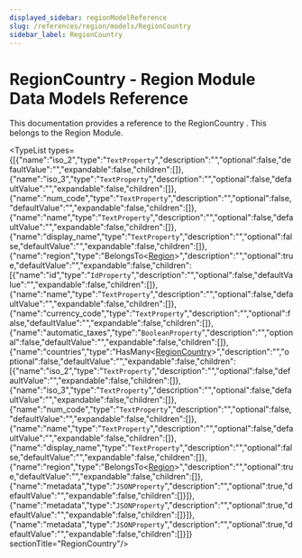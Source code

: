 ```yaml
---
displayed_sidebar: regionModelReference
slug: /references/region/models/RegionCountry
sidebar_label: RegionCountry
---
```



# RegionCountry - Region Module Data Models Reference

This documentation provides a reference to the RegionCountry . This belongs to the Region Module.

<TypeList types={[{"name":"iso_2","type":"`TextProperty`","description":"","optional":false,"defaultValue":"","expandable":false,"children":[]},{"name":"iso_3","type":"`TextProperty`","description":"","optional":false,"defaultValue":"","expandable":false,"children":[]},{"name":"num_code","type":"`TextProperty`","description":"","optional":false,"defaultValue":"","expandable":false,"children":[]},{"name":"name","type":"`TextProperty`","description":"","optional":false,"defaultValue":"","expandable":false,"children":[]},{"name":"display_name","type":"`TextProperty`","description":"","optional":false,"defaultValue":"","expandable":false,"children":[]},{"name":"region","type":"BelongsTo&#60;[Region](../region_models.Region/page.mdx)&#62;","description":"","optional":true,"defaultValue":"","expandable":false,"children":[{"name":"id","type":"`IdProperty`","description":"","optional":false,"defaultValue":"","expandable":false,"children":[]},{"name":"name","type":"`TextProperty`","description":"","optional":false,"defaultValue":"","expandable":false,"children":[]},{"name":"currency_code","type":"`TextProperty`","description":"","optional":false,"defaultValue":"","expandable":false,"children":[]},{"name":"automatic_taxes","type":"`BooleanProperty`","description":"","optional":false,"defaultValue":"","expandable":false,"children":[]},{"name":"countries","type":"HasMany&#60;[RegionCountry](page.mdx)&#62;","description":"","optional":false,"defaultValue":"","expandable":false,"children":[{"name":"iso_2","type":"`TextProperty`","description":"","optional":false,"defaultValue":"","expandable":false,"children":[]},{"name":"iso_3","type":"`TextProperty`","description":"","optional":false,"defaultValue":"","expandable":false,"children":[]},{"name":"num_code","type":"`TextProperty`","description":"","optional":false,"defaultValue":"","expandable":false,"children":[]},{"name":"name","type":"`TextProperty`","description":"","optional":false,"defaultValue":"","expandable":false,"children":[]},{"name":"display_name","type":"`TextProperty`","description":"","optional":false,"defaultValue":"","expandable":false,"children":[]},{"name":"region","type":"BelongsTo&#60;[Region](../region_models.Region/page.mdx)&#62;","description":"","optional":true,"defaultValue":"","expandable":false,"children":[]},{"name":"metadata","type":"`JSONProperty`","description":"","optional":true,"defaultValue":"","expandable":false,"children":[]}]},{"name":"metadata","type":"`JSONProperty`","description":"","optional":true,"defaultValue":"","expandable":false,"children":[]}]},{"name":"metadata","type":"`JSONProperty`","description":"","optional":true,"defaultValue":"","expandable":false,"children":[]}]}  sectionTitle="RegionCountry"/>
